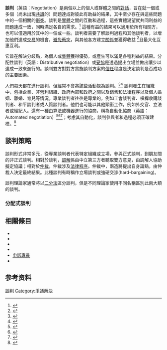 {{替代性爭端解決}}
'''談判'''（英語：Negotiation）是兩個以上的個人或群體之間的[[對話|對話]]，旨在就一個或多個（尚未出現[[共識|共識]]的）問題達成對彼此有助益的結果，其中至少存在與這些問題中的一個相關的[[衝突|衝突]]。談判是[[實體|實體]]之間的互動和過程，這些實體渴望就共同利益的問題達成一致，同時滿足各自的需求。<ref name="Adnan 622–626">{{Cite journal|title=Protocols for agent-based autonomous negotiations: A review|first1=Muhamad Hariz Muhamad|last2=Hassan|first2=Mohd Fadzil|date=August 2016|journal=2016 3rd International Conference on Computer and Information Sciences (ICCOINS)|publisher=IEEE|doi=10.1109/ICCOINS.2016.7783287|location=Kuala Lumpur, Malaysia|pages=622–626|isbn=978-1-5090-2549-7|last3=Aziz|first3=Izzatdin|last4=Paputungan|first4=Irving V|last1=Adnan|s2cid=11379608}}</ref> 這種有益的結果可以適用於所有相關方，也可以僅適用於其中的一個或一些。談判者需要了解談判過程和其他談判者，以增加他們達成[[交易|交易]]的機會，[[衝突解決|避免衝突]]，與其他各方建立[[社會關係|關係]]並獲得收益 <ref name="Adnan 622–626">{{Cite journal|title=Protocols for agent-based autonomous negotiations: A review|first1=Muhamad Hariz Muhamad|last2=Hassan|first2=Mohd Fadzil|date=August 2016|journal=2016 3rd International Conference on Computer and Information Sciences (ICCOINS)|publisher=IEEE|doi=10.1109/ICCOINS.2016.7783287|location=Kuala Lumpur, Malaysia|pages=622–626|isbn=978-1-5090-2549-7|last3=Aziz|first3=Izzatdin|last4=Paputungan|first4=Irving V|last1=Adnan|s2cid=11379608}}</ref>且最大化互惠互利。

它旨在解決分歧點，為個人或[[集體協商|集體]]獲得優勢，或產生可以滿足各種利益的結果。分配性談判（英語：Distributive negotiation）或[[妥協|妥協]]是透過提出立場並做出讓步以達成一致來進行的。談判雙方對對方實施談判方案的[[信任|信任]]程度是決定談判是否成功的主要因素。

人們每天都在進行談判，但經常不會將該些活動視為談判。<ref>{{cite book|title=Negotiation, or the art of Negotiating|last=de Felice|first=Fortune Barthélémy|editor-last=Zartman|editor-first=I William|chapter=The 50%Solution|publisher=Doubleday Anchor|date=1976|location=United States|pages=549}}</ref><ref>{{cite book|title=Getting to yes : negotiating agreement without giving in|last1=Fisher|first1=Roger|last2=Ury|first2=William|editor1-last=Patton|editor1-first=Bruce|date=1984|publisher=Penguin Books|location=New York|isbn=978-0140065343|edition=Reprint|url=https://archive.org/details/gettingtoyesnego00fish}}</ref> 談判發生在組織中，包括企業、非營利組織、政府內部和政府之間以及銷售和法律程序以及個人婚姻、離婚、育兒等情況。專業談判者往往是專業的，例如工會談判者、槓桿收購談判者、和平談判者或人質談判者。他們也可能以其他頭銜工作，例如外交官、立法者或經紀人。還有一種由算法或機器進行的協商，稱為自動化協商（英語：Automated negotiation）<ref>{{Citation|last1=Adnan|first2=Mohd Fadzil|editor4-last=Busalim|editor3-first=Fathey|editor3-last=Mohammed|editor2-first=Nadhmi|editor2-last=Gazem|s2cid=169093081|first4=Nuraini Abdul|last4=Rashid|first3=Izzatdin Abdul|last3=Aziz|last2=Hassan|first1=Muhamad Hariz|isbn=978-3-319-99006-4|doi=10.1007/978-3-319-99007-1_46|publisher=Springer International Publishing|editor-first=Faisal|editor-last=Saeed|pages=488–498|volume=843|work=Recent Trends in Data Science and Soft Computing|date=2019|title=A Survey and Future Vision of Double Auctions-Based Autonomous Cloud Service Negotiations|editor4-first=Abdelsalam}}</ref><ref name="Adnan 622–626">{{Cite journal|title=Protocols for agent-based autonomous negotiations: A review|first1=Muhamad Hariz Muhamad|last2=Hassan|first2=Mohd Fadzil|date=August 2016|journal=2016 3rd International Conference on Computer and Information Sciences (ICCOINS)|publisher=IEEE|doi=10.1109/ICCOINS.2016.7783287|location=Kuala Lumpur, Malaysia|pages=622–626|isbn=978-1-5090-2549-7|last3=Aziz|first3=Izzatdin|last4=Paputungan|first4=Irving V|last1=Adnan|s2cid=11379608}}</ref><ref>{{Cite journal|title=Business Level Objectives of Customer for Autonomous Cloud Service Negotiation|first1=Muhamad Hariz|last2=Hassan|first2=Mohd Fadzil|date=October 2018|journal=Advanced Science Letters|issue=10|doi=10.1166/asl.2018.12971|volume=24|pages=7524–7528|language=en|last3=Aziz|first3=Izzatdin Abd|last1=Adnan|s2cid=116247733}}</ref>；考慮其自動化，談判參與者和過程必須正確建模。<ref>{{Cite journal|title=Within-die process variations: How accurately can they be statistically modeled?|first1=Brendan|last2=Hult|first2=Henrik|date=January 2008|journal=2008 Asia and South Pacific Design Automation Conference|publisher=IEEE|doi=10.1109/aspdac.2008.4484007|pages=524–530|isbn=978-1-4244-1921-0|last3=Reda|first3=Sherief|last1=Hargreaves|s2cid=12874929}}</ref>

== 談判策略 ==
談判形式非常多元，從專業談判者代表特定組織或立場，參與正式談判，到朋友間的非正式談判。相對於談判，[[調解|調解]]係由中立第三方者聽取雙方意見，由調解人協助擬定協議；相對於[[仲裁|仲裁]]，仲裁涉及[[法律程序|法律程序]]。仲裁中，兩造將提出自身論點，由仲裁人決定最終結果。此種談判有時稱作立場談判或強硬交涉(hard-bargaining)。

談判理論家通常將以[[二分法|二分法]]區分談判，但是不同理論家使用不同名稱區別此兩大類的談判。
=== 分配式談判 ===
{{See also|零和賽局}}

=== {{vanchor|整合式談判}} ===
{{See also|非零和賽局|雙贏賽局}}

==相關條目==
*{{le|衝突解決研究|Conflict resolution research}}
*{{le|創意建設和平|Creative peacebuilding}}
*{{le|家庭治療|Family therapy}}
*{{le|國家仲裁者學會|National Academy of Arbitrators}}
*[[申訴專員|申訴專員]]
*{{le|企業再生替代性爭端解決|Turnaround ADR}}

== 参考资料 ==
{{reflist|30em}}

[[Category:談判|]]
[[Category:爭議解決|Category:爭議解決]]